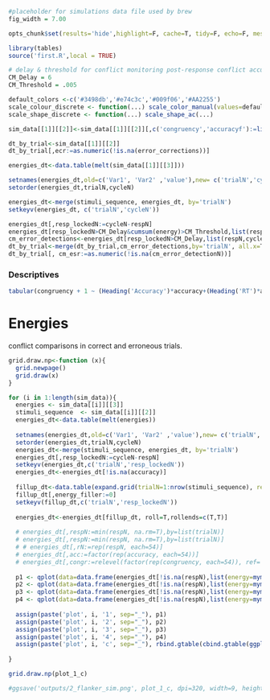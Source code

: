```r
#placeholder for simulations data file used by brew
fig_width = 7.00

opts_chunk$set(results='hide',highlight=F, cache=T, tidy=F, echo=F, message=F, warning=F, comment=NA, external=F,split=F, fig.width=fig_width, fig.height=fig_width/2, dpi=320, dev='png', dev.args = list(type='cairo'))

library(tables)
source('first.R',local = TRUE)

# delay & threshold for conflict monitoring post-response conflict accumulator for error detection
CM_Delay = 6
CM_Threshold = .005

default_colors <-c('#3498db','#e74c3c','#009f06','#AA2255')
scale_colour_discrete <- function(...) scale_color_manual(values=default_colors, ...)
scale_shape_discrete <- function(...) scale_shape_ac(...)

sim_data[[1]][[2]]<-sim_data[[1]][[2]][,c('congruency','accuracyf'):=list(factor(congruency),factor(accuracy, labels=c('Errors','Correct')))]

dt_by_trial<-sim_data[[1]][[2]]
dt_by_trial[,ecr:=as.numeric(!is.na(error_corrections))]

energies_dt<-data.table(melt(sim_data[[1]][[3]]))

setnames(energies_dt,old=c('Var1', 'Var2' ,'value'),new= c('trialN','cycleN','energy'))
setorder(energies_dt,trialN,cycleN)

energies_dt<-merge(stimuli_sequence, energies_dt, by='trialN')
setkeyv(energies_dt, c('trialN','cycleN'))

energies_dt[,resp_lockedN:=cycleN-respN]
energies_dt[resp_lockedN>CM_Delay&cumsum(energy)>CM_Threshold,list(respN,cycleN,cumsum(energy) ),by=trialN]
cm_error_detections<-energies_dt[resp_lockedN>CM_Delay,list(respN,cycleN,cum_energy=cumsum(energy) ),by=trialN][cum_energy>CM_Threshold,list(cm_error_detectionN=cycleN[1], cm_error_detection_energy=cum_energy[1]*1000),by=trialN]
dt_by_trial<-merge(dt_by_trial,cm_error_detections,by='trialN', all.x=T)
dt_by_trial[, cm_esr:=as.numeric(!is.na(cm_error_detectionN))]
```

### Descriptives
```r
tabular(congruency + 1 ~ (Heading('Accuracy')*accuracy+(Heading('RT')*accuracyf + 1) *(Heading()*RTs+Heading('RM ESR')*ecr+Heading('CM ESR')*cm_esr))*Heading()*mymean, data = dt_by_trial)
```

# Energies

conflict comparisons in correct and erroneous trials.

```r
grid.draw.np<-function (x){
  grid.newpage()
  grid.draw(x)
}

for (i in 1:length(sim_data)){
  energies <- sim_data[[i]][[3]]
  stimuli_sequence  <- sim_data[[i]][[2]]
  energies_dt<-data.table(melt(energies))
  
  setnames(energies_dt,old=c('Var1', 'Var2' ,'value'),new= c('trialN','cycleN','energy'))
  setorder(energies_dt,trialN,cycleN)
  energies_dt<-merge(stimuli_sequence, energies_dt, by='trialN')
  energies_dt[,resp_lockedN:=cycleN-respN]
  setkeyv(energies_dt,c('trialN','resp_lockedN'))
  energies_dt<-energies_dt[!is.na(accuracy)]
  
  fillup_dt<-data.table(expand.grid(trialN=1:nrow(stimuli_sequence), resp_lockedN=-50:50))
  fillup_dt[,energy_filler:=0]
  setkeyv(fillup_dt,c('trialN','resp_lockedN'))
  
  energies_dt<-energies_dt[fillup_dt, roll=T,rollends=c(T,T)]
  
  # energies_dt[,respN:=min(respN, na.rm=T),by=list(trialN)]
  # energies_dt[,respN:=min(respN, na.rm=T),by=list(trialN)]
  # # energies_dt[,rN:=rep(respN, each=54)]
  # energies_dt[,acc:=factor(rep(accuracy, each=54))]
  # energies_dt[,congr:=relevel(factor(rep(congruency, each=54)), ref='incompatible')]
  
  p1 <- qplot(data=data.frame(energies_dt[!is.na(respN),list(energy=mymean(energy)), by=list(resp_lockedN,congruency,accuracyf)]), x=resp_lockedN,y=energy, linetype=accuracyf, color=congruency, geom='line', size=I(1))+theme_minimal() + ggtitle('R-locked')+scale_x_continuous(breaks=seq(-50,50,by=10))
  p2 <- qplot(data=data.frame(energies_dt[!is.na(respN),list(energy=mymean(energy)), by=list(cycleN,congruency,accuracyf)]), x=cycleN,y=energy, linetype=accuracyf, color=congruency, geom='line', size=I(1))+theme_minimal()+scale_x_continuous(breaks=seq(0,50,by=10)) + ggtitle('S-locked')
  p3 <- qplot(data=data.frame(energies_dt[!is.na(respN),list(energy=mymean(energy)), by=list(resp_lockedN,accuracyf)]), x=resp_lockedN,y=energy, linetype=accuracyf,  geom='line', size=I(1))+theme_minimal()+scale_x_continuous(breaks=seq(-50,50,by=10)) + ggtitle('R-locked')
  p4 <- qplot(data=data.frame(energies_dt[!is.na(respN),list(energy=mymean(energy)), by=list(cycleN,accuracyf)]), x=cycleN,y=energy, linetype=accuracyf,  geom='line', size=I(1))+scale_color_grey()+theme_minimal()+scale_x_continuous(breaks=seq(0,50,by=10)) + ggtitle('S-locked')
  
  assign(paste('plot', i, '1', sep="_"), p1)
  assign(paste('plot', i, '2', sep="_"), p2)
  assign(paste('plot', i, '3', sep="_"), p3)
  assign(paste('plot', i, '4', sep="_"), p4)
  assign(paste('plot', i, 'c', sep="_"), rbind.gtable(cbind.gtable(ggplotGrob(p1+theme(legend.position='none')),ggplotGrob(p2)),cbind.gtable(ggplotGrob(p3+theme(legend.position='none')),ggplotGrob(p4))))
  
}

grid.draw.np(plot_1_c)

#ggsave('outputs/2_flanker_sim.png', plot_1_c, dpi=320, width=9, height=7,limitsize = F, type = "cairo-png")
```
